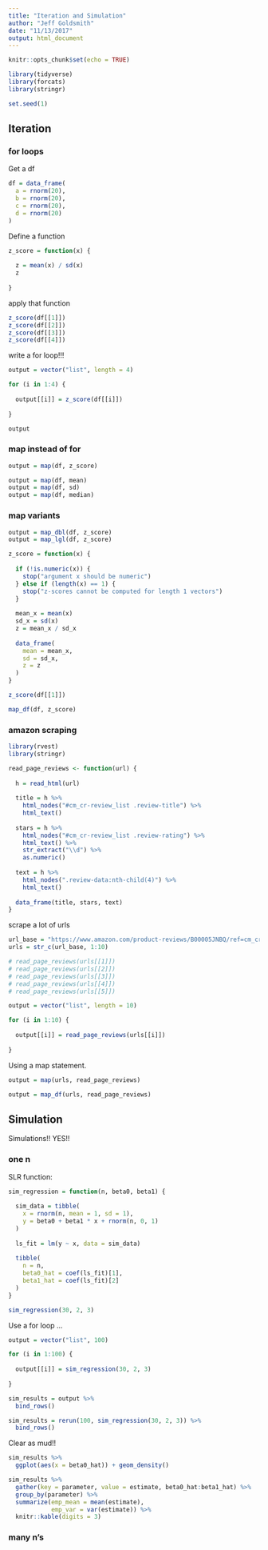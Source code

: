 ```yaml
---
title: "Iteration and Simulation"
author: "Jeff Goldsmith"
date: "11/13/2017"
output: html_document
---
```


```r
knitr::opts_chunk$set(echo = TRUE)

library(tidyverse)
library(forcats)
library(stringr)

set.seed(1)
```

## Iteration

### for loops

Get a df

```r
df = data_frame(
  a = rnorm(20),
  b = rnorm(20),
  c = rnorm(20),
  d = rnorm(20)
)
```

Define a function
```r
z_score = function(x) {
  
  z = mean(x) / sd(x)
  z
  
}
```

apply that function

```r
z_score(df[[1]])
z_score(df[[2]])
z_score(df[[3]])
z_score(df[[4]])
```

write a for loop!!!

```r
output = vector("list", length = 4)

for (i in 1:4) {
  
  output[[i]] = z_score(df[[i]])
  
}

output
```

### map instead of for

```r
output = map(df, z_score)
```

```r
output = map(df, mean)
output = map(df, sd)
output = map(df, median)
```

### map variants

```r
output = map_dbl(df, z_score)
output = map_lgl(df, z_score)
```

```r
z_score = function(x) {
  
  if (!is.numeric(x)) {
    stop("argument x should be numeric")
  } else if (length(x) == 1) {
    stop("z-scores cannot be computed for length 1 vectors")
  }
  
  mean_x = mean(x)
  sd_x = sd(x)
  z = mean_x / sd_x
  
  data_frame(
    mean = mean_x, 
    sd = sd_x,
    z = z
  )
}
```


```r
z_score(df[[1]])

map_df(df, z_score)
```


### amazon scraping

```r
library(rvest)
library(stringr)

read_page_reviews <- function(url) {
  
  h = read_html(url)
  
  title = h %>%
    html_nodes("#cm_cr-review_list .review-title") %>%
    html_text()
  
  stars = h %>%
    html_nodes("#cm_cr-review_list .review-rating") %>%
    html_text() %>%
    str_extract("\\d") %>%
    as.numeric()
  
  text = h %>%
    html_nodes(".review-data:nth-child(4)") %>%
    html_text()
  
  data_frame(title, stars, text)
}
```

scrape a lot of urls

```r
url_base = "https://www.amazon.com/product-reviews/B00005JNBQ/ref=cm_cr_arp_d_viewopt_rvwer?ie=UTF8&reviewerType=avp_only_reviews&sortBy=recent&pageNumber="
urls = str_c(url_base, 1:10)

# read_page_reviews(urls[[1]])
# read_page_reviews(urls[[2]])
# read_page_reviews(urls[[3]])
# read_page_reviews(urls[[4]])
# read_page_reviews(urls[[5]])

output = vector("list", length = 10)

for (i in 1:10) {
  
  output[[i]] = read_page_reviews(urls[[i]])
  
}
```

Using a map statement.

```r
output = map(urls, read_page_reviews)
```

```r
output = map_df(urls, read_page_reviews)
```



## Simulation

Simulations!! YES!!


### one n

SLR function:

```r
sim_regression = function(n, beta0, beta1) {
  
  sim_data = tibble(
    x = rnorm(n, mean = 1, sd = 1),
    y = beta0 + beta1 * x + rnorm(n, 0, 1)
  )
  
  ls_fit = lm(y ~ x, data = sim_data)
  
  tibble(
    n = n,
    beta0_hat = coef(ls_fit)[1],
    beta1_hat = coef(ls_fit)[2]
  )
}
```

```r
sim_regression(30, 2, 3)
```

Use a for loop ...

```r
output = vector("list", 100)

for (i in 1:100) {
  
  output[[i]] = sim_regression(30, 2, 3)
  
}

sim_results = output %>% 
  bind_rows()

```

```r
sim_results = rerun(100, sim_regression(30, 2, 3)) %>% 
  bind_rows()
```

Clear as mud!!

```r
sim_results %>% 
  ggplot(aes(x = beta0_hat)) + geom_density()

sim_results %>% 
  gather(key = parameter, value = estimate, beta0_hat:beta1_hat) %>% 
  group_by(parameter) %>% 
  summarize(emp_mean = mean(estimate),
            emp_var = var(estimate)) %>% 
  knitr::kable(digits = 3)

```

### many n's
